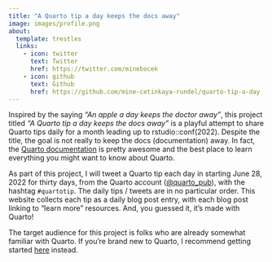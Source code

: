 ```yaml
---
title: "A Quarto tip a day keeps the docs away"
image: images/profile.png
about:
  template: trestles
  links:
    - icon: twitter
      text: Twitter
      href: https://twitter.com/minebocek
    - icon: github
      text: Github
      href: https://github.com/mine-cetinkaya-rundel/quarto-tip-a-day
---
```


Inspired by the saying *"An apple a day keeps the doctor away"*, this project titled *"A Quarto tip a day keeps the docs away"* is a playful attempt to share Quarto tips daily for a month leading up to rstudio::conf(2022).
Despite the title, the goal is not really to keep the docs (documentation) away.
In fact, the [Quarto documentation](https://quarto.org/) is pretty awesome and the best place to learn everything you might want to know about Quarto.

As part of this project, I will tweet a Quarto tip each day in starting June 28, 2022 for thirty days, from the Quarto account ([\@quarto_pub](https://twitter.com/quarto_pub "@quarto_pub on Twitter")), with the hashtag `#quartotip`.
The daily tips / tweets are in no particular order.
This website collects each tip as a daily blog post entry, with each blog post linking to "learn more" resources.
And, you guessed it, it's made with Quarto!

The target audience for this project is folks who are already somewhat familiar with Quarto.
If you're brand new to Quarto, I recommend getting started [here](https://quarto.org/docs/get-started/) instead.
